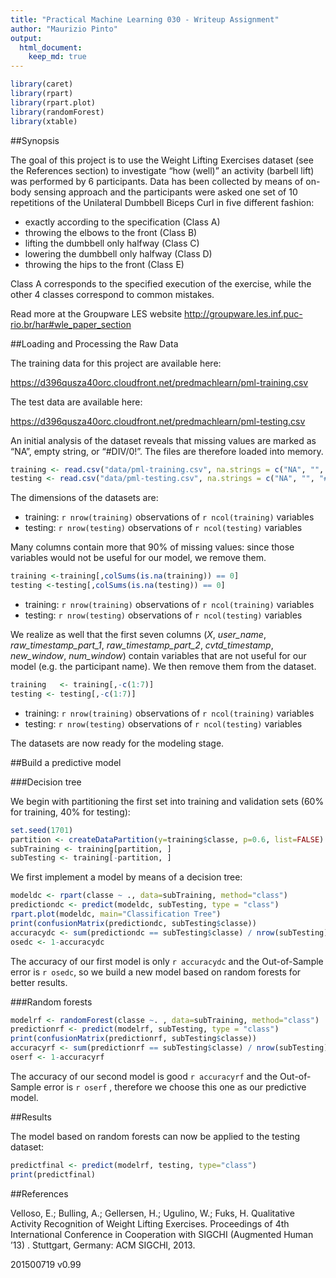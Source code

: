 ```yaml
---
title: "Practical Machine Learning 030 - Writeup Assignment"
author: "Maurizio Pinto"
output: 
  html_document:
    keep_md: true
---
```


```r
library(caret)
library(rpart)
library(rpart.plot)
library(randomForest)
library(xtable)
```

##Synopsis

The goal of this project is to use the Weight Lifting Exercises dataset (see the References section) to investigate "how (well)" an activity (barbell lift) was performed by 6 participants. Data has been collected by means of on-body sensing approach and the participants were asked one set of 10 repetitions of the Unilateral Dumbbell Biceps Curl in five different fashion:

* exactly according to the specification (Class A)
* throwing the elbows to the front (Class B)
* lifting the dumbbell only halfway (Class C)
* lowering the dumbbell only halfway (Class D)
* throwing the hips to the front (Class E)

Class A corresponds to the specified execution of the exercise, while the other 4 classes correspond to common mistakes.

Read more at the Groupware LES website [http://groupware.les.inf.puc-rio.br/har#wle_paper_section](http://groupware.les.inf.puc-rio.br/har#wle_paper_section)


##Loading and Processing the Raw Data

The training data for this project are available here: 

[https://d396qusza40orc.cloudfront.net/predmachlearn/pml-training.csv](https://d396qusza40orc.cloudfront.net/predmachlearn/pml-training.csv)

The test data are available here: 

[https://d396qusza40orc.cloudfront.net/predmachlearn/pml-testing.csv](https://d396qusza40orc.cloudfront.net/predmachlearn/pml-testing.csv)

An initial analysis of the dataset reveals that missing values are marked as "NA", empty string, or "#DIV/0!". The files are therefore loaded into memory.

```r
training <- read.csv("data/pml-training.csv", na.strings = c("NA", "", "#DIV/0!"))
testing <- read.csv("data/pml-testing.csv", na.strings = c("NA", "", "#DIV/0!"))
```

The dimensions of the datasets are:

* training: `r nrow(training)` observations of `r ncol(training)` variables
* testing: `r nrow(testing)` observations of `r ncol(testing)` variables

Many columns contain more that 90% of missing values: since those variables would not be useful for our model, we remove them.

```r
training <-training[,colSums(is.na(training)) == 0]
testing <-testing[,colSums(is.na(testing)) == 0]
```

* training: `r nrow(training)` observations of `r ncol(training)` variables
* testing: `r nrow(testing)` observations of `r ncol(testing)` variables

We realize as well that the first seven columns (*X*, *user_name*, *raw_timestamp_part_1*, *raw_timestamp_part_2*, *cvtd_timestamp*, *new_window*, *num_window*) contain variables that are not useful for our model (e.g. the participant name). We then remove them from the dataset.

```r
training   <- training[,-c(1:7)]
testing <- testing[,-c(1:7)]
```

* training: `r nrow(training)` observations of `r ncol(training)` variables
* testing: `r nrow(testing)` observations of `r ncol(testing)` variables

The datasets are now ready for the modeling stage.

##Build a predictive model

###Decision tree

We begin with partitioning the first set into training and validation sets (60% for training, 40% for testing):

```r
set.seed(1701)
partition <- createDataPartition(y=training$classe, p=0.6, list=FALSE)
subTraining <- training[partition, ] 
subTesting <- training[-partition, ]
```

We first implement a model by means of a decision tree:

```r
modeldc <- rpart(classe ~ ., data=subTraining, method="class")
predictiondc <- predict(modeldc, subTesting, type = "class")
rpart.plot(modeldc, main="Classification Tree")
print(confusionMatrix(predictiondc, subTesting$classe))
accuracydc <- sum(predictiondc == subTesting$classe) / nrow(subTesting)
osedc <- 1-accuracydc
```

The accuracy of our first model is only `r accuracydc` and the Out-of-Sample error is `r osedc`, so we build a new model based on random forests for better results.

###Random forests

```r
modelrf <- randomForest(classe ~. , data=subTraining, method="class")
predictionrf <- predict(modelrf, subTesting, type = "class")
print(confusionMatrix(predictionrf, subTesting$classe))
accuracyrf <- sum(predictionrf == subTesting$classe) / nrow(subTesting)
oserf <- 1-accuracyrf
```

The accuracy of our second model is good `r accuracyrf` and the Out-of-Sample error is `r oserf` , therefore we choose this one as our predictive model.

##Results

The model based on random forests can now be applied to the testing dataset:

```r
predictfinal <- predict(modelrf, testing, type="class")
print(predictfinal)
```


##References

Velloso, E.; Bulling, A.; Gellersen, H.; Ugulino, W.; Fuks, H. Qualitative Activity Recognition of Weight Lifting Exercises. Proceedings of 4th International Conference in Cooperation with SIGCHI (Augmented Human '13) . Stuttgart, Germany: ACM SIGCHI, 2013.

201500719 v0.99
